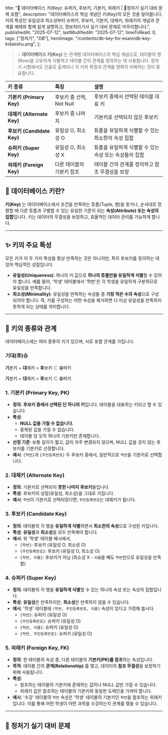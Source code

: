 
  title:
    "🔑 데이터베이스 키(Key): 슈퍼키, 후보키, 기본키, 외래키 | 🚀정처기 실기 대비 문제 포함",
  description:
    "데이터베이스의 핵심 개념인 키(Key)의 모든 것을 알아봅니다. 키의 특성인 유일성과 최소성부터 슈퍼키, 후보키, 기본키, 대체키, 외래키의 개념과 관계를 예제와 함께 쉽게 설명하고, 정보처리기사 실기 대비 문제로 마무리합니다.",
  publishedAt: "2025-07-12",
  lastModifiedAt: "2025-07-12",
  timeToRead: 0,
  tags: ["정처기", "DB"],
  heroImage: "/contents/db-key-for-exam/db-key-kidaeshu.png",
};

> 💡 **데이터베이스 키(Key)** 는 관계형 데이터베이스의 핵심 개념으로, 테이블의 행(Row)을 고유하게 식별하고 테이블 간의 관계를 정의하는 데 사용됩니다. 정처기 시험에서도 단골로 출제되니 각 키의 특징과 관계를 명확히 이해하는 것이 중요합니다.

| 키 종류                    | 특징                      | 설명                                                   |
| :------------------------- | :------------------------ | :----------------------------------------------------- |
| **기본키 (Primary Key)**   | 후보키 중 선택, Not Null  | 후보키 중에서 선택된 테이블 대표 키                    |
| **대체키 (Alternate Key)** | 후보키 중 나머지          | 기본키로 선택되지 않은 후보키                          |
| **후보키 (Candidate Key)** | 유일성 O, 최소성 O        | 튜플을 유일하게 식별할 수 있는 최소한의 속성 집합      |
| **슈퍼키 (Super Key)**     | 유일성 O, 최소성 X        | 튜플을 유일하게 식별할 수 있는 속성 또는 속성들의 집합 |
| **외래키 (Foreign Key)**   | 다른 테이블의 기본키 참조 | 테이블 간의 관계를 정의하고 참조 무결성을 보장         |

## 🎯 데이터베이스 키란?

**키(Key)** 는 데이터베이스에서 조건을 만족하는 튜플(Tuple, 행)을 찾거나, 순서대로 정렬할 때 다른 튜플과 구별할 수 있는 유일한 기준이 되는 **속성(Attribute) 또는 속성의 집합**입니다. 키는 데이터의 무결성을 보장하고, 효율적인 데이터 관리를 가능하게 합니다.

---

## ✨ 키의 주요 특성

모든 키가 이 두 가지 특성을 항상 만족하는 것은 아니지만, 특히 후보키를 정의하는 데 있어 핵심적인 성질입니다.

- **유일성(Uniqueness)**: 하나의 키 값으로 **하나의 튜플만을 유일하게 식별**할 수 있어야 합니다. 예를 들어, '학생' 테이블에서 '학번'은 각 학생을 유일하게 구분하므로 유일성을 만족합니다.
- **최소성(Minimality)**: 유일성을 만족하는 속성들 중 **가장 적은 수의 속성**으로 구성되어야 합니다. 즉, 키를 구성하는 어떤 속성을 제거하면 더 이상 유일성을 만족하지 못하게 되는 상태를 의미합니다.

---

## 🔑 키의 종류와 관계

데이터베이스에는 여러 종류의 키가 있으며, 서로 포함 관계를 가집니다.

### 기대(후)슈

**기**본키 + **대**체키 = **후**보키 ⊂ **슈**퍼키

<ImageWithCaption
  src="/contents/db-key-for-exam/db-key-kidaeshu.png"
  alt="데이터베이스 키의 관계 외우는 방법"
  caption="'아빠 어디가' 윤후가 '기대슈' 라고 이야기하는걸 떠올리자"
  width={1024}
  height={1024}
/>

**기**본키 + **대**체키 = **후**보키 ⊂ **슈**퍼키

### 1. 기본키 (Primary Key, PK)

- **정의**: **후보키 중에서 선택된 단 하나의 키**입니다. 테이블을 대표하는 키라고 할 수 있습니다.
- **특성**:
  - **NULL 값을 가질 수 없습니다.**
  - 중복된 값을 가질 수 없습니다.
  - 테이블 당 오직 하나의 기본키만 존재합니다.
- **선정 기준**: 보통 길이가 짧고, 값이 자주 변경되지 않으며, NULL 값을 갖지 않는 후보키를 기본키로 선정합니다.
- **예시**: `{학번}`과 `{주민등록번호}` 두 후보키 중에서, 일반적으로 `학번`을 기본키로 선택합니다.

### 2. 대체키 (Alternate Key)

- **정의**: 기본키로 선택되지 **못한 나머지 후보키**들입니다.
- **특성**: 후보키의 성질(유일성, 최소성)을 그대로 가집니다.
- **예시**: `학번`이 기본키로 선택되었다면, `주민등록번호`는 대체키가 됩니다.

### 3. 후보키 (Candidate Key)

- **정의**: 테이블의 각 행을 **유일하게 식별**하면서 **최소한의 속성**으로 구성된 키입니다.
- **특성**: **유일성**과 **최소성**을 모두 만족해야 합니다.
- **예시**: 위 '학생' 테이블 예시에서,
  - `{학번}`: 후보키 (유일성 O, 최소성 O)
  - `{주민등록번호}`: 후보키 (유일성 O, 최소성 O)
  - `{학번, 이름}`: 후보키가 아님 (최소성 X - `이름`을 빼도 `학번`만으로 유일성을 만족함)

### 4. 슈퍼키 (Super Key)

- **정의**: 테이블의 각 행을 **유일하게 식별**할 수 있는 하나의 속성 또는 속성의 집합입니다.
- **특성**: **유일성**은 만족하지만, **최소성**은 만족하지 않을 수 있습니다.
- **예시**: '학생' 테이블에 `(학번, 주민등록번호, 이름)` 속성이 있다고 가정해 봅시다.
  - `{학번}`: 슈퍼키 (유일성 O)
  - `{주민등록번호}`: 슈퍼키 (유일성 O)
  - `{학번, 이름}`: 슈퍼키 (유일성 O)
  - `{학번, 주민등록번호}`: 슈퍼키 (유일성 O)

### 5. 외래키 (Foreign Key, FK)

- **정의**: 한 테이블의 속성 중, 다른 테이블의 **기본키(PK)를 참조**하는 속성입니다.
- **목적**: 테이블 간의 **관계(Relationship)** 를 맺고, 데이터의 **참조 무결성**을 보장하기 위해 사용됩니다.
- **특성**:
  - 참조하는 테이블의 기본키에 존재하는 값이나 NULL 값만 가질 수 있습니다.
  - 외래키 값은 참조하는 테이블의 기본키와 동일한 도메인을 가져야 합니다.
- **예시**: '수강' 테이블의 `학번` 속성은 '학생' 테이블의 기본키인 `학번`을 참조하는 외래키입니다. 이를 통해 어떤 학생이 어떤 과목을 수강하는지 관계를 맺을 수 있습니다.

---

## 📝 정처기 실기 대비 문제

<ProblemAnswer
  problem="튜플을 유일하게 식별할 수 있는 속성 또는 속성들의 집합으로, 유일성은 만족하지만 최소성은 만족하지 않아도 되는 키는 무엇인가?"
  correctAnswer="슈퍼키 (Super Key)"
/>

<ProblemAnswer
  problem="유일성과 최소성을 모두 만족하는 키로, 기본키가 될 수 있는 후보가 되는 키는 무엇인가?"
  correctAnswer="후보키 (Candidate Key)"
/>

<ProblemAnswer
  problem="후보키 중에서 하나를 선택하여 테이블을 대표하는 키로 사용하는 것은 무엇인가? 이 키는 NULL 값을 가질 수 없다."
  correctAnswer="기본키 (Primary Key)"
/>

<ProblemAnswer
  problem="기본키로 선택되지 않은 나머지 후보키를 무엇이라고 하는가?"
  correctAnswer="대체키 (Alternate Key)"
/>

<ProblemAnswer
  problem="다른 테이블의 기본키를 참조하여 테이블 간의 관계를 맺고, 참조 무결성을 보장하는 데 사용되는 키는 무엇인가?"
  correctAnswer="외래키 (Foreign Key)"
/>
